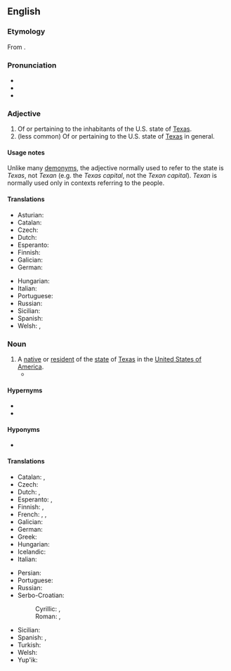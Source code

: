 {{also|texan}}
==English==

===Etymology===
From {{suffix|en|Texas|an}}.

===Pronunciation===
* {{IPA|en|/ˈtɛksən/}}
* {{audio|en|LL-Q1860 (eng)-Vealhurl-Texan.wav|Audio (UK)}}
* {{rhymes|en|ɛksən|s=2}}

===Adjective===
{{en-adj}}

# Of or pertaining to the inhabitants of the U.S. state of [[Texas]].
# (less common) Of or pertaining to the U.S. state of [[Texas]] in general.

====Usage notes====
Unlike many [[demonym]]s, the adjective normally used to refer to the state is ''Texas'', not ''Texan'' (e.g. the ''Texas capital'', not the ''Texan capital''). ''Texan'' is normally used only in contexts referring to the people.

====Translations====
{{trans-top|of or pertaining to Texas}}
* Asturian: {{t|ast|texanu}}
* Catalan: {{t+|ca|texà}}
* Czech: {{t+|cs|texaský}}
* Dutch: {{t|nl|Texaans}}
* Esperanto: {{t|eo|teksasa}}
* Finnish: {{t+|fi|texasilainen}}
* Galician: {{t+|gl|texano}}
* German: {{t|de|texanisch}}
{{trans-mid}}
* Hungarian: {{t+|hu|texasi}}
* Italian: {{t+|it|texano}}
* Portuguese: {{t+|pt|texano}}
* Russian: {{t+|ru|техасский|m}}
* Sicilian: {{t|scn|tixanu}}
* Spanish: {{t+|es|texano}}
* Welsh: {{t|cy|Tecsanaidd}}, {{t|cy|o Decsas}}
{{trans-bottom}}

===Noun===
{{en-noun}}

# A [[native]] or [[resident]] of the [[state]] of [[Texas]] in the [[United States of America]].
#* {{quote-av|en|actor={{w|Adam Conover}}|role=himself|episode=Why The Electoral College Ruins Democracy|title={{w|Adam Ruins Everything}}|url=https://www.youtube.com/watch?v=90RajY2nrgk|format=television production|network={{w|truTV}}|publisher={{w|truTV}}|date=Nov 9 2015|time=00:02:08|passage=In 2012, over three million '''Texans''' voted Democrat.}}

====Hypernyms====
* {{l|en|American}}
* {{l|en|North American}}

====Hyponyms====
* {{l|en|Texpat}}

====Translations====
{{trans-top|an inhabitant or a resident of Texas}}
* Catalan: {{t+|ca|texà|m}}, {{t+|ca|texana|f}}
* Czech: {{t|cs|Texasan|m}}
* Dutch: {{t+|nl|Texaan|m}}, {{t|nl|Texaanse|f}}
* Esperanto: {{t|eo|teksasano}} {{qualifier|man or woman}}, {{t|eo|teksasanino}} {{qualifier|woman}}
* Finnish: {{t|fi|teksasilainen}}, {{t+|fi|texasilainen}}
* French: {{t+|fr|Texan|m}}, {{t+|fr|Texane|f}}, {{t+|fr|Texien|m}}
* Galician: {{t+|gl|texano|m}}
* German: {{t+|de|Texaner|m}}
* Greek: {{t+|el|Τεξανός|m}}
* Hungarian: {{t+|hu|texasi}}
* Icelandic: {{t|is|Texasbúi|m}}
* Italian: {{t+|it|texano|m}}
{{trans-mid}}
* Persian: {{t|fa|تگزاسی|tr=tegzâsi|sc=fa-Arab}}
* Portuguese: {{t+|pt|texano|m}}
* Russian: {{t+|ru|теха́сец|m}}
* Serbo-Croatian:
*: Cyrillic: {{t|sh|Текса́шанин|m|sc=Cyrl}}, {{t|sh|Текса́ша̄нка|f|sc=Cyrl}}
*: Roman: {{t+|sh|Teksášanin|m}}, {{t|sh|Teksášānka|f}}
* Sicilian: {{t|scn|tixanu|m}}
* Spanish: {{t+|es|texano|m}}, {{t+|es|tejano|m}}
* Turkish: {{t|tr|Teksaslı}}
* Welsh: {{t|cy|Tecsaniad|m|f}}
* Yup'ik: {{t|esu|Teekkisassaqmintaq}}
{{trans-bottom}}

{{topics|en|Demonyms for Americans|Texas, USA}}
